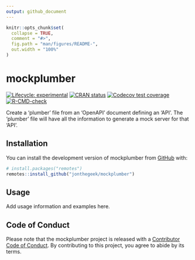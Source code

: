 ```yaml
---
output: github_document
---
```


<!-- README.md is generated from README.Rmd. Please edit that file -->

```r
knitr::opts_chunk$set(
  collapse = TRUE,
  comment = "#>",
  fig.path = "man/figures/README-",
  out.width = "100%"
)
```

# mockplumber

<!-- badges: start -->
[![Lifecycle: experimental](https://img.shields.io/badge/lifecycle-experimental-orange.svg)](https://lifecycle.r-lib.org/articles/stages.html#experimental)
[![CRAN status](https://www.r-pkg.org/badges/version/mockplumber)](https://CRAN.R-project.org/package=mockplumber)
[![Codecov test coverage](https://codecov.io/gh/jonthegeek/mockplumber/branch/main/graph/badge.svg)](https://app.codecov.io/gh/jonthegeek/mockplumber?branch=main)
[![R-CMD-check](https://github.com/jonthegeek/mockplumber/actions/workflows/R-CMD-check.yaml/badge.svg)](https://github.com/jonthegeek/mockplumber/actions/workflows/R-CMD-check.yaml)
<!-- badges: end -->

Create a 'plumber' file from an 'OpenAPI' document defining an 'API'. The 'plumber' file will have all the information to generate a mock server for that 'API'.

## Installation

You can install the development version of mockplumber from [GitHub](https://github.com/) with:

``` r
# install.packages("remotes")
remotes::install_github("jonthegeek/mockplumber")
```

## Usage

Add usage information and examples here.

## Code of Conduct

Please note that the mockplumber project is released with a [Contributor Code of Conduct](https://jonthegeek.github.io/mockplumber/CODE_OF_CONDUCT.html). By contributing to this project, you agree to abide by its terms.
